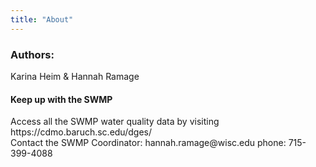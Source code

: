 ```yaml
---
title: "About"
---
```


### Authors: 
Karina Heim & Hannah Ramage

#### Keep up with the SWMP
Access all the SWMP water quality data by visiting https://cdmo.baruch.sc.edu/dges/  
Contact the SWMP Coordinator: hannah.ramage\@wisc.edu phone: 715-399-4088
